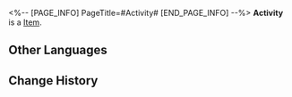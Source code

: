 <%-- [PAGE_INFO]
PageTitle=#Activity#
[END_PAGE_INFO] --%>
{{Item Infobox
|id          = 23
|image       = Item Activity.png
|type        = 
|invCategory = 
|rarity      = 3
|effect      = 
|description = 
}}
'''Activity''' is a [[Item]].

==Other Languages==
{{Other Languages
|en   = Activity
|zhs  = 活跃度
|zht  = 活躍度
|ja   = アクティブ度
|ko   = 활약도
|es   = Actividad
|fr   = Activité
|ru   = Активность
|th   = ค่าแอ็กทิฟ
|vi   = Độ Năng Động
|de   = Aktivität
|id   = Aktivitas
|pt   = Atividade
}}

==Change History==
{{Change History|1.0}}